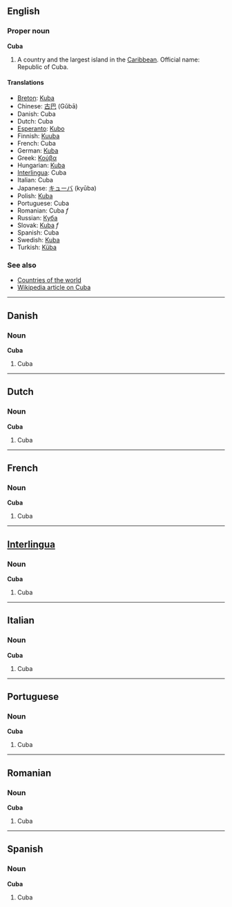 ==English==
===Proper noun===
'''Cuba'''

# A country and the largest island in the [[Caribbean]]. Official name: Republic of Cuba.

====Translations====
*[[Breton]]: [[Kuba]]
*Chinese: [[古巴]] (Gǔbā)
*Danish: Cuba
*Dutch: Cuba
*[[Esperanto]]: [[Kubo]]
*Finnish: [[Kuuba]]
*French: Cuba
*German: [[Kuba]]
*Greek: [[Κούβα]]
*Hungarian: [[Kuba]]
*[[Interlingua]]: Cuba
*Italian: Cuba
*Japanese: [[キューバ]] (kyūba)
*Polish: [[Kuba]]
*Portuguese: Cuba
*Romanian: Cuba ''f''
*Russian: [[Куба]]
*Slovak: [[Kuba#Slovak|Kuba]] ''f''
*Spanish: Cuba
*Swedish: [[Kuba]]
*Turkish: [[Küba]]

===See also===
*[[Countries of the world]]
*[[w:Cuba|Wikipedia article on Cuba]]

----
==Danish==
===Noun===
'''Cuba'''

#Cuba

----
==Dutch==
===Noun===
'''Cuba'''

#Cuba

----
==French==
===Noun===
'''Cuba'''

#Cuba

----
==[[Interlingua]]==
===Noun===
'''Cuba'''

#Cuba

----
==Italian==
===Noun===
'''Cuba'''

#Cuba

----
==Portuguese==
===Noun===
'''Cuba'''

#Cuba

----
==Romanian==
===Noun===
'''Cuba'''

#Cuba

----
==Spanish==
===Noun===
'''Cuba'''

#Cuba